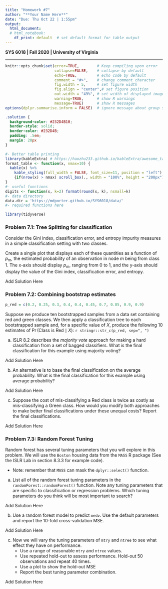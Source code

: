 ```yaml
---
title: "Homework #7"
author: "**Your Name Here**"
date: "Due: Thu Oct 22 | 1:55pm"
output: 
  html_document:
  # html_notebook:
    df_print: default  # set default format for table output
---
```


**SYS 6018 | Fall 2020 | University of Virginia **

*******************************************


<!--- Below are global settings for knitr. You can override any of them by adding the changes to individual chunks --->

```r
knitr::opts_chunk$set(error=TRUE,        # Keep compiling upon error
                      collapse=FALSE,    # collapse by default
                      echo=TRUE,         # echo code by default
                      comment = "#>",    # change comment character
                      fig.width = 5,     # set figure width
                      fig.align = "center",# set figure position
                      out.width = "49%", # set width of displayed images
                      warning=TRUE,      # show R warnings
                      message=TRUE)      # show R messages
options(dplyr.summarise.inform = FALSE)  # ignore message about group structure
```

<!--- Solution Region --->
```css
.solution {
  background-color: #232D4B10;
  border-style: solid;
  border-color: #232D4B;
  padding: .5em;
  margin: 20px
}
```


<!--- Load Required R packages here --->
```r
#- Better table printing
library(kableExtra) # https://haozhu233.github.io/kableExtra/awesome_table_in_html.html
format_table <- function(x, nmax=10) {
  kable(x) %>% 
    kable_styling(full_width = FALSE, font_size=11, position = "left") %>% 
    {if(nrow(x) > nmax) scroll_box(., width = "100%", height = "200px") else .}
}
#- useful functions
digits <- function(x, k=2) format(round(x, k), nsmall=k)
#- data directory
data.dir = 'https://mdporter.github.io/SYS6018/data/'
#- required functions here

library(tidyverse)
```




### Problem 7.1: Tree Splitting for classification

Consider the Gini index, classification error, and entropy impurity measures in a simple classification setting with two classes. 

Create a single plot that displays each of these quantities as a function of $p_m$, the estimated probability of an observation in node $m$ being from class 1. The x-axis should display $p_m$, ranging from 0 to 1, and the y-axis should display the value of the Gini index, classification error, and entropy.

<div class="solution"> 

Add Solution Here

</div>



### Problem 7.2: Combining bootstrap estimates

```r
p_red = c(0.2, 0.25, 0.3, 0.4, 0.4, 0.45, 0.7, 0.85, 0.9, 0.9)
```

Suppose we produce ten bootstrapped samples from a data set containing red and green classes. We then apply a classification tree to each bootstrapped sample and, for a specific value of $X$, produce the following 10 estimates of $\Pr(\text{Class is Red} \mid X)$: `r stringr::str_c(p_red, sep=", ")`

a. ISLR 8.2 describes the *majority vote* approach for making a hard classification from a set of bagged classifiers. What is the final classification for this example using majority voting?

<div class="solution"> 

Add Solution Here

</div>


b. An alternative is to base the final classification on the average probability. What is the final classification for this example using average probability?


<div class="solution"> 

Add Solution Here

</div>


c. Suppose the cost of mis-classifying a Red class is twice as costly as mis-classifying a Green class. How would you modify both approaches to make better final classifications under these unequal costs? Report the final classifications. 


<div class="solution"> 

Add Solution Here

</div>



### Problem 7.3: Random Forest Tuning

Random forest has several tuning parameters that you will explore in this problem. We will use the `Boston` housing data from the `MASS` R package (See the ISLR Lab in section 8.3.3 for example code).

- Note: remember that `MASS` can mask the `dplyr::select()` function.

a. List all of the random forest tuning parameters in the `randomForest::randomForest()` function. Note any tuning parameters that are specific to classification or regression problems. Which tuning parameters do you think will be most important to search? 

<div class="solution"> 

Add Solution Here

</div>

b. Use a random forest model to predict `medv`. Use the default parameters and report the 10-fold cross-validation MSE. 

<div class="solution"> 

Add Solution Here

</div>


c. Now we will vary the tuning parameters of `mtry` and `ntree` to see what effect they have on performance. 
    - Use a range of reasonable `mtry` and `ntree` values.
    - Use repeated hold-out to assess performance. Hold-out 50 observations and repeat 40 times. 
    - Use a plot to show the hold-out MSE
    - Report the best tuning parameter combination. 


<div class="solution"> 

Add Solution Here

</div>

